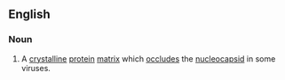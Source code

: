 ==English==

===Noun===
{{en-noun|head=[[occlusion body]]|occlusion bodies}}

# {{context|virology|lang=en}} A [[crystalline]] [[protein]] [[matrix]] which [[occlude]]s the [[nucleocapsid]] in some viruses.